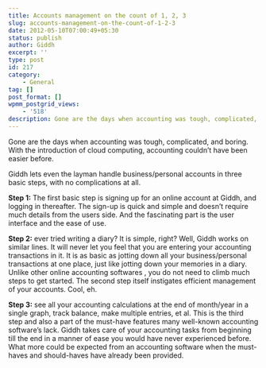 ```yaml
---
title: Accounts management on the count of 1, 2, 3
slug: accounts-management-on-the-count-of-1-2-3
date: 2012-05-10T07:00:49+05:30
status: publish
author: Giddh
excerpt: ''
type: post
id: 217
category:
    - General
tag: []
post_format: []
wpmm_postgrid_views:
    - '518'
description: Gone are the days when accounting was tough, complicated, and boring.With the introduction of cloud computing, accounting couldn’t have been easier
---
```

Gone are the days when accounting was tough, complicated, and boring. With the introduction of cloud computing, accounting couldn’t have been easier before.

Giddh lets even the layman handle business/personal accounts in three basic steps, with no complications at all.

**Step 1:** The first basic step is signing up for an online account at Giddh, and logging in thereafter. The sign-up is quick and simple and doesn’t require much details from the users side. And the fascinating part is the user interface and the ease of use.

**Step 2:** ever tried writing a diary? It is simple, right? Well, Giddh works on similar lines. It will never let you feel that you are entering your accounting transactions in it. It is as basic as jotting down all your business/personal transactions at one place, just like jotting down your memories in a diary. Unlike other online accounting softwares , you do not need to climb much steps to get started. The second step itself instigates efficient management of your accounts. Cool, eh.

**Step 3:** see all your accounting calculations at the end of month/year in a single graph, track balance, make multiple entries, et al. This is the third step and also a part of the must-have features many well-known accounting software’s lack. Giddh takes care of your accounting tasks from beginning till the end in a manner of ease you would have never experienced before. What more could be expected from an accounting software when the must-haves and should-haves have already been provided.